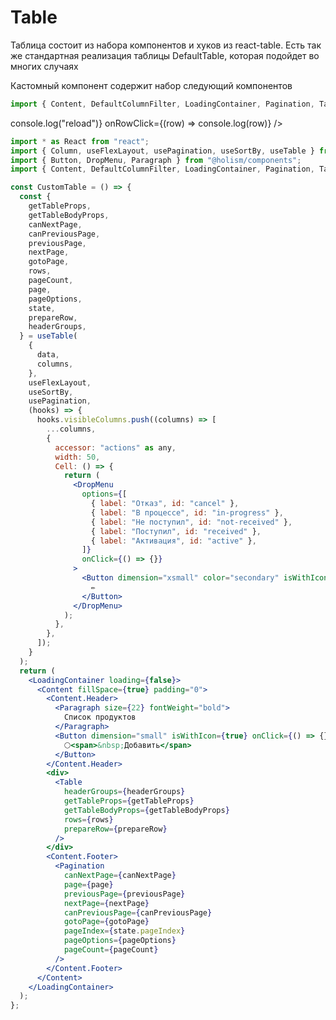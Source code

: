 
# Table

Таблица состоит из набора компонентов и хуков из react-table.
Есть так же стандартная реализация таблицы DefaultTable, которая подойдет во многих случаях

Кастомный компонент содержит набор следующий компонентов

```jsx
import { Content, DefaultColumnFilter, LoadingContainer, Pagination, Table } from "../../../src";
```

<ArgsTable component={DefaultTable} />

<Meta title="components/Table" component={DefaultTable} />

<Canvas>
    <Story name="Default">
      <DefaultTable
          data={[
                  {
                    name: "Иванов Иван Иванович",
                    login: "js@mail.ru",
                    email: "еееее@mail.ru",
                  },
                  {
                    name: "Петров Сергей Иванович",
                    login: "ts@mail.ru",
                    email: "ex@mail.ru",
                  },
                ]}
          columns={[
                     {
                       Header: "ФИО",
                       accessor: "name",
                       Filter: DefaultColumnFilter,
                     },
                     {
                       Header: "Логин",
                       accessor: "login",
                       Filter: DefaultColumnFilter,
                     },
                     {
                       Header: "Email",
                       accessor: "email",
                       Filter: DefaultColumnFilter,
                     },
                   ]}
          loading={false}
          reload={() => console.log("reload")}
          onRowClick={(row) => console.log(row)}
      />
    </Story>
</Canvas>

```jsx
import * as React from "react";
import { Column, useFlexLayout, usePagination, useSortBy, useTable } from "react-table";
import { Button, DropMenu, Paragraph } from "@holism/components";
import { Content, DefaultColumnFilter, LoadingContainer, Pagination, Table } from "../../../src";

const CustomTable = () => {
  const {
    getTableProps,
    getTableBodyProps,
    canNextPage,
    canPreviousPage,
    previousPage,
    nextPage,
    gotoPage,
    rows,
    pageCount,
    page,
    pageOptions,
    state,
    prepareRow,
    headerGroups,
  } = useTable(
    {
      data,
      columns,
    },
    useFlexLayout,
    useSortBy,
    usePagination,
    (hooks) => {
      hooks.visibleColumns.push((columns) => [
        ...columns,
        {
          accessor: "actions" as any,
          width: 50,
          Cell: () => {
            return (
              <DropMenu
                options={[
                  { label: "Отказ", id: "cancel" },
                  { label: "В процессе", id: "in-progress" },
                  { label: "Не поступил", id: "not-received" },
                  { label: "Поступил", id: "received" },
                  { label: "Активация", id: "active" },
                ]}
                onClick={() => {}}
              >
                <Button dimension="xsmall" color="secondary" isWithIcon={true}>
                  ✏️
                </Button>
              </DropMenu>
            );
          },
        },
      ]);
    }
  );
  return (
    <LoadingContainer loading={false}>
      <Content fillSpace={true} padding="0">
        <Content.Header>
          <Paragraph size={22} fontWeight="bold">
            Список продуктов
          </Paragraph>
          <Button dimension="small" isWithIcon={true} onClick={() => {}}>
            🌕<span>&nbsp;Добавить</span>
          </Button>
        </Content.Header>
        <div>
          <Table
            headerGroups={headerGroups}
            getTableProps={getTableProps}
            getTableBodyProps={getTableBodyProps}
            rows={rows}
            prepareRow={prepareRow}
          />
        </div>
        <Content.Footer>
          <Pagination
            canNextPage={canNextPage}
            page={page}
            previousPage={previousPage}
            nextPage={nextPage}
            canPreviousPage={canPreviousPage}
            gotoPage={gotoPage}
            pageIndex={state.pageIndex}
            pageOptions={pageOptions}
            pageCount={pageCount}
          />
        </Content.Footer>
      </Content>
    </LoadingContainer>
  );
};
```

<Canvas>
    <Story name="CustomTable">
      <CustomTable/>
    </Story>
</Canvas>

